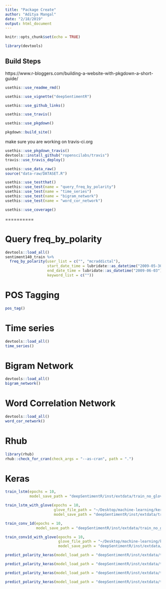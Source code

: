 ```yaml
---
title: "Package Create"
author: "Aditya Mangal"
date: "2/18/2019"
output: html_document
---
```


```r
knitr::opts_chunk$set(echo = TRUE)
```

```r
library(devtools)
```

## Build Steps

https://www.r-bloggers.com/building-a-website-with-pkgdown-a-short-guide/

```r
usethis::use_readme_rmd()
```

```r
usethis::use_vignette("deepSentimentR")
```

```r
usethis::use_github_links()
```

```r
usethis::use_travis()
```


```r
usethis::use_pkgdown()
```

```r
pkgdown::build_site()
```


make sure you are working on travis-ci.org

```r
usethis::use_pkgdown_travis()
devtools::install_github("ropenscilabs/travis")
travis::use_travis_deploy()
```

```r
usethis::use_data_raw()
source("data-raw/DATASET.R")
```

```r
usethis::use_testthat()
usethis::use_test(name = "query_freq_by_polarity")
usethis::use_test(name = "time_series")
usethis::use_test(name = "bigram_network")
usethis::use_test(name = "word_cor_network")
```

```r
usethis::use_coverage()
```


==========

# Query freq_by_polarity


```r
devtools::load_all()
sentiment140_train %>% 
  freq_by_polarity(user_list = c("", "mcraddictal"), 
                   start_date_time = lubridate::as_datetime("2009-05-30"),
                   end_date_time = lubridate::as_datetime("2009-06-03"),
                   keyword_list = c(""))
```


# POS Tagging

```r
pos_tag()
```

# Time series

```r
devtools::load_all()
time_series()
```

# Bigram Network

```r
devtools::load_all()
bigram_network()
```

# Word Correlation Network

```r
devtools::load_all()
word_cor_network()
```

# Rhub

```r
library(rhub)
rhub::check_for_cran(check_args = "--as-cran", path = ".")
```

# Keras

```r
train_lstm(epochs = 10,
           model_save_path = "deepSentimentR/inst/extdata/train_no_glove_lstm.rds")
```
```r
train_lstm_with_glove(epochs = 10,
                      glove_file_path = "~/Desktop/machine-learning/keras/glove.6B/glove.6B.100d.txt",
                      model_save_path = "deepSentimentR/inst/extdata/train_glove_lstm.rds")
```

```r
train_conv_1d(epochs = 10,
              model_save_path = "deepSentimentR/inst/extdata/train_no_glove_conv_1d.rds")
```

```r
train_conv1d_with_glove(epochs = 10,
                        glove_file_path = "~/Desktop/machine-learning/keras/glove.6B/glove.6B.100d.txt",
                        model_save_path = "deepSentimentR/inst/extdata/train_glove_conv_1d.rds")
```

```r
predict_polarity_keras(model_load_path = "deepSentimentR/inst/extdata/train_no_glove_lstm.rds")
```


```r
predict_polarity_keras(model_load_path = "deepSentimentR/inst/extdata/train_glove_lstm.rds")
```

```r
predict_polarity_keras(model_load_path = "deepSentimentR/inst/extdata/train_no_glove_conv_1d.rds")
```

```r
predict_polarity_keras(model_load_path = "deepSentimentR/inst/extdata/train_glove_conv_1d.rds")
```



